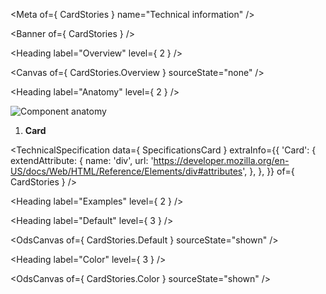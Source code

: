 
<Meta of={ CardStories } name="Technical information" />

<Banner of={ CardStories } />

<Heading label="Overview" level={ 2 } />

<Canvas of={ CardStories.Overview } sourceState="none" />

<Heading label="Anatomy" level={ 2 } />

![Component anatomy](./base-assets/components/card/anatomy-tech.png "Component anatomy")

1. **Card**

<TechnicalSpecification
  data={ SpecificationsCard }
  extraInfo={{
    'Card': {
      extendAttribute: {
        name: 'div',
        url: 'https://developer.mozilla.org/en-US/docs/Web/HTML/Reference/Elements/div#attributes',
      },
    },
  }}
  of={ CardStories } />

<Heading label="Examples" level={ 2 } />

<Heading label="Default" level={ 3 } />

<OdsCanvas of={ CardStories.Default } sourceState="shown" />

<Heading label="Color" level={ 3 } />

<OdsCanvas of={ CardStories.Color } sourceState="shown" />
